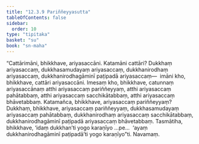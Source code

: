 ```yaml
---
title: "12.3.9 Pariññeyyasutta"
tableOfContents: false
sidebar:
  order: 10
type: "tipitaka"
basket: "su"
book: "sn-maha"
---
```



<DynamicBreadcrumb />

<Division number="1099" book="sn-maha">

<Paragraph number="2298" book="sn-maha">
“Cattārimāni, bhikkhave, ariyasaccāni. Katamāni cattāri? Dukkhaṃ ariyasaccaṃ, dukkhasamudayaṃ ariyasaccaṃ, dukkhanirodhaṃ ariyasaccaṃ, dukkhanirodhagāminī paṭipadā ariyasaccaṃ—  imāni kho, bhikkhave, cattāri ariyasaccāni. Imesaṃ kho, bhikkhave, catunnaṃ ariyasaccānaṃ atthi ariyasaccaṃ pariññeyyaṃ, atthi ariyasaccaṃ pahātabbaṃ, atthi ariyasaccaṃ sacchikātabbaṃ, atthi ariyasaccaṃ bhāvetabbaṃ.
</Paragraph>

<Paragraph number="2299" book="sn-maha">
Katamañca, bhikkhave, ariyasaccaṃ pariññeyyaṃ? Dukkhaṃ, bhikkhave, ariyasaccaṃ pariññeyyaṃ, dukkhasamudayaṃ ariyasaccaṃ pahātabbaṃ, dukkhanirodhaṃ ariyasaccaṃ sacchikātabbaṃ, dukkhanirodhagāminī paṭipadā ariyasaccaṃ bhāvetabbaṃ.
</Paragraph>

<Paragraph number="2300" book="sn-maha">
Tasmātiha, bhikkhave, ‘idaṃ dukkhan’ti yogo karaṇīyo …pe…  ‘ayaṃ dukkhanirodhagāminī paṭipadā’ti yogo karaṇīyo”ti.

</Paragraph>
</Division>

<Paragraph number="2301" type="center" book="sn-maha">
Navamaṃ.
</Paragraph>